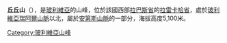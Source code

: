 {{Coord|15|41|52|S|68|35|40|W|display=title}}

'''丘丘山'''（{{lang-es|Ch'uch'u}}），是[[玻利維亞|玻利維亞]]的山峰，位於該國西部[[拉巴斯省|拉巴斯省]]的[[拉雷卡哈省|拉雷卡哈省]]，處於[[玻利維亞瑞阿爾山脈|玻利維亞瑞阿爾山脈]]以北，屬於[[安第斯山脈|安第斯山脈]]的一部分，海拔高度5,100米。

{{Bolivia-geo-stub}}
[[Category:玻利維亞山峰|Category:玻利維亞山峰]]